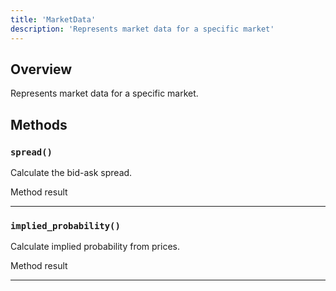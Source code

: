 ```yaml
---
title: 'MarketData'
description: 'Represents market data for a specific market'
---
```


## Overview

Represents market data for a specific market.

## Methods

### `spread()`

Calculate the bid-ask spread.

<ResponseField name="result" type="Optional[float]">
  Method result
</ResponseField>

---

### `implied_probability()`

Calculate implied probability from prices.

<ResponseField name="result" type="float">
  Method result
</ResponseField>

---

